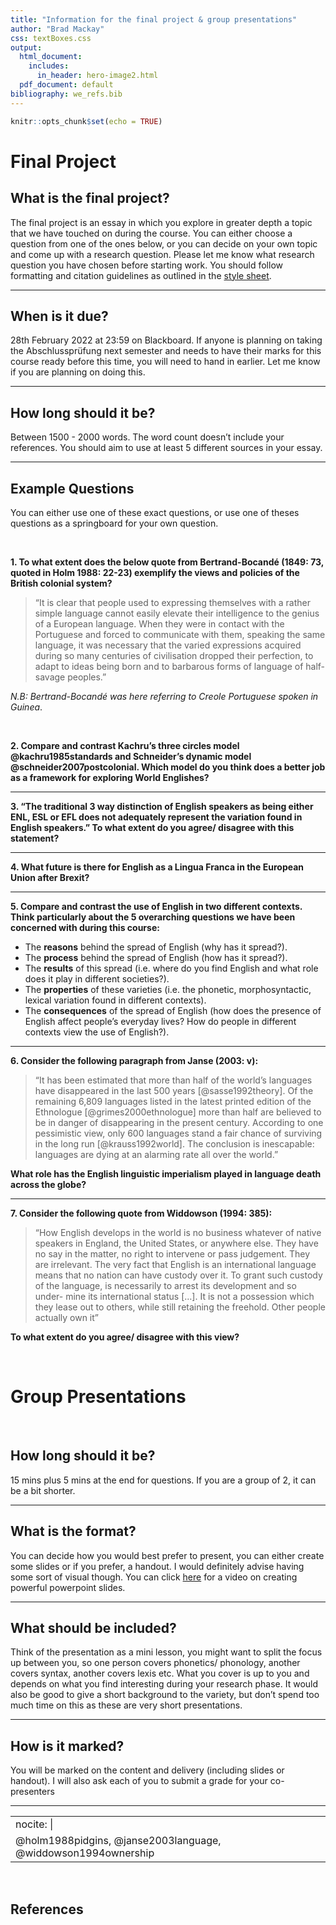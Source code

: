 ```yaml
---
title: "Information for the final project & group presentations" 
author: "Brad Mackay"
css: textBoxes.css
output:
  html_document:
    includes:
      in_header: hero-image2.html
  pdf_document: default
bibliography: we_refs.bib
---
```


```r
knitr::opts_chunk$set(echo = TRUE)
```

# Final Project

:::: {.pinkbox data-latex=""}
## What is the final project?
:::: 
The final project is an essay in which you explore in greater depth a topic that we have touched on during the course. You can either choose a question from one of the ones below, or you can decide on your own topic and come up with a research question. Please let me know what research question you have chosen before starting work. You should follow formatting and citation guidelines as outlined in the [style sheet](https://www.uni-salzburg.at/fileadmin/multimedia/Anglistik%20und%20Amerikanistik/documents/Leselisten_Stylesheets/Style_Sheet_Ling_2015.pdf).

-------

:::: {.tealbox2 data-latex=""}
## When is it due?
::::
28th February 2022 at 23:59 on Blackboard. If anyone is planning on taking the Abschlussprüfung next semester and needs to have their marks for this course ready before this time, you will need to hand in earlier. Let me know if you are planning on doing this.


------------

:::: {.yellowbox data-latex=""}
## How long should it be?
::::

Between 1500 - 2000 words. The word count doesn't include your references. You should aim to use at least 5 different sources in your essay.

-------------

:::: {.darkbluebox data-latex=""}
## Example Questions
:::: 

You can either use one of these exact questions, or use one of theses questions as a springboard for your own question.

<br>

**1. To what extent does the below quote from Bertrand-Bocandé (1849: 73, quoted in Holm 1988: 22-23) exemplify the views and policies of the British colonial system?** 

>“It is clear that people used to expressing themselves with a rather simple language cannot
easily elevate their intelligence to the genius of a European language. When they were in
contact with the Portuguese and forced to communicate with them, speaking the same language, it was necessary that the varied expressions acquired during so many centuries of civilisation dropped their
perfection, to adapt to ideas being born and to barbarous forms of language of half-savage
peoples.”

*N.B: Bertrand-Bocandé was here referring to Creole Portuguese spoken in Guinea*.


<br>


**2. Compare and contrast Kachru's three circles model @kachru1985standards and Schneider's dynamic model @schneider2007postcolonial. Which model do you think does a better job as a framework for exploring World Englishes?** 

---

**3. "The traditional 3 way distinction of English speakers as being either ENL, ESL or EFL does not adequately represent the variation found in English speakers." To what extent do you agree/ disagree with this statement?**

---

**4. What future is there for English as a Lingua Franca in the European Union after Brexit?**

------------

**5. Compare and contrast the use of English in two different contexts. Think particularly about the 5 overarching questions we have been concerned with during this course:**

* The **reasons** behind the spread of English (why has it spread?).
* The **process** behind the spread of English (how has it spread?).
* The **results** of this spread (i.e. where do you find English and what role does it play in different societies?).
* The **properties** of these varieties (i.e. the phonetic, morphosyntactic, lexical variation found in different contexts).
* The  **consequences** of the spread of English (how does the presence of English affect people's everyday lives? How do people in different contexts view the use of English?).

------------

**6. Consider the following paragraph from Janse (2003: v):**

>"It has been estimated that more than half of the world’s languages have disappeared in the last 500 years [@sasse1992theory]. Of the remaining 6,809 languages listed in the latest printed edition of the Ethnologue [@grimes2000ethnologue] more than half are believed to be in danger of disappearing in the present century. According to one pessimistic view, only 600 languages stand a fair chance of surviving in the long run  [@krauss1992world]. The conclusion is inescapable: languages are dying at an alarming rate all over the world."

**What role has the English linguistic imperialism played in language death across the globe?**

---

**7. Consider the following quote from Widdowson (1994: 385):**

> "How English develops in the world is no business whatever of native
 speakers in England, the United States, or anywhere else. They have
 no say in the matter, no right to intervene or pass judgement. They
 are irrelevant. The very fact that English is an international language
 means that no nation can have custody over it. To grant such custody
 of the language, is necessarily to arrest its development and so under-
 mine its international status [...]. It is not a
 possession which they lease out to others, while still retaining the
 freehold. Other people actually own it"
 
 **To what extent do you agree/ disagree with this view?**

<br>

# Group Presentations

<br>

:::: {.pinkbox data-latex=""}
## How long should it be?
:::: 

15 mins plus 5 mins at the end for questions. If you are a group of 2, it can be a bit shorter.

---

:::: {.tealbox2 data-latex=""}
## What is the format?
:::: 

You can decide how you would best prefer to present, you can either create some slides or if you prefer, a handout. I would definitely advise having some sort of visual though. You can click [here](https://www.youtube.com/watch?v=6bSOAl1i8bw&t=899s) for a video on creating powerful powerpoint slides.

---


:::: {.darkbluebox data-latex=""}
## What should be included?
:::: 

Think of the presentation as a mini lesson, you might want to split the focus up between you, so one person covers phonetics/ phonology, another covers syntax, another covers lexis etc. What you cover is up to you and depends on what you find interesting during your research phase. It would also be good to give a short background to the variety, but don't spend too much time on this as these are very short presentations.

---
 
:::: {.yellowbox data-latex=""}
## How is it marked?
:::: 

You will be marked on the content and delivery (including slides or handout). I will also ask each of you to submit a grade for your co-presenters

---

---
nocite: |
 @holm1988pidgins, @janse2003language, @widdowson1994ownership
---

<br>

:::: {.orangebox data-latex=""}
## References
::::